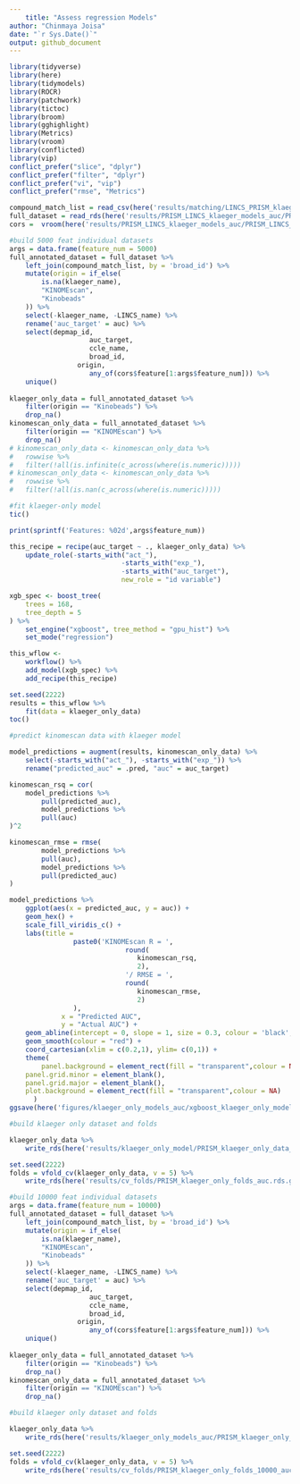 ```yaml
---
	title: "Assess regression Models"
author: "Chinmaya Joisa"
date: "`r Sys.Date()`"
output: github_document
---
```

	
```r
library(tidyverse)
library(here)
library(tidymodels)
library(ROCR)
library(patchwork)
library(tictoc)
library(broom)
library(gghighlight)
library(Metrics)
library(vroom)
library(conflicted)
library(vip)
conflict_prefer("slice", "dplyr")
conflict_prefer("filter", "dplyr")
conflict_prefer("vi", "vip")
conflict_prefer("rmse", "Metrics")
```

```r
compound_match_list = read_csv(here('results/matching/LINCS_PRISM_klaeger_combined_drug_matches_final.csv'))
full_dataset = read_rds(here('results/PRISM_LINCS_klaeger_models_auc/PRISM_LINCS_klaeger_data_for_ml_auc.rds.gz'))
cors =  vroom(here('results/PRISM_LINCS_klaeger_models_auc/PRISM_LINCS_klaeger_data_feature_correlations_auc.csv'))
```

```r
#build 5000 feat individual datasets 
args = data.frame(feature_num = 5000)
full_annotated_dataset = full_dataset %>% 
	left_join(compound_match_list, by = 'broad_id') %>% 
	mutate(origin = if_else(
		is.na(klaeger_name),
		"KINOMEscan",
		"Kinobeads"
	)) %>% 
	select(-klaeger_name, -LINCS_name) %>% 
	rename('auc_target' = auc) %>% 
	select(depmap_id,
					auc_target,
					ccle_name,
					broad_id,
				 origin,
					any_of(cors$feature[1:args$feature_num])) %>% 
	unique()
	
klaeger_only_data = full_annotated_dataset %>% 
	filter(origin == "Kinobeads") %>% 
	drop_na()
kinomescan_only_data = full_annotated_dataset %>% 
	filter(origin == "KINOMEscan") %>% 
	drop_na()
# kinomescan_only_data <- kinomescan_only_data %>% 
#   rowwise %>% 
#   filter(!all(is.infinite(c_across(where(is.numeric)))))
# kinomescan_only_data <- kinomescan_only_data %>% 
#   rowwise %>% 
#   filter(!all(is.nan(c_across(where(is.numeric)))))
```

```r
#fit klaeger-only model 
tic()

print(sprintf('Features: %02d',args$feature_num))

this_recipe = recipe(auc_target ~ ., klaeger_only_data) %>%
	update_role(-starts_with("act_"),
							-starts_with("exp_"),
							-starts_with("auc_target"),
							new_role = "id variable")

xgb_spec <- boost_tree(
	trees = 168, 
	tree_depth = 5                
) %>% 
	set_engine("xgboost", tree_method = "gpu_hist") %>% 
	set_mode("regression")

this_wflow <-
	workflow() %>%
	add_model(xgb_spec) %>%
	add_recipe(this_recipe) 

set.seed(2222)
results = this_wflow %>% 
	fit(data = klaeger_only_data) 
toc()
```

```r
#predict kinomescan data with klaeger model 

model_predictions = augment(results, kinomescan_only_data) %>% 
	select(-starts_with("act_"), -starts_with("exp_")) %>% 
	rename("predicted_auc" = .pred, "auc" = auc_target)

kinomescan_rsq = cor(
	model_predictions %>% 
		pull(predicted_auc),
		model_predictions %>% 
		pull(auc)
)^2

kinomescan_rmse = rmse(	
		model_predictions %>% 
		pull(auc),
		model_predictions %>% 
		pull(predicted_auc)
)

model_predictions %>%
	ggplot(aes(x = predicted_auc, y = auc)) +
	geom_hex() +
	scale_fill_viridis_c() +
	labs(title = 
			 	paste0('KINOMEscan R = ',
			 				 round(
			 				 	kinomescan_rsq,
			 				 	2),
			 				 '/ RMSE = ',
			 				 round(
			 				 	kinomescan_rmse,
			 				 	2)
			 	), 
			 x = "Predicted AUC",
			 y = "Actual AUC") +
	geom_abline(intercept = 0, slope = 1, size = 0.3, colour = 'black', linetype = 3) +
	geom_smooth(colour = "red") +
	coord_cartesian(xlim = c(0.2,1), ylim= c(0,1)) +
	theme(
		panel.background = element_rect(fill = "transparent",colour = NA),
    panel.grid.minor = element_blank(), 
    panel.grid.major = element_blank(),
    plot.background = element_rect(fill = "transparent",colour = NA)
      )
ggsave(here('figures/klaeger_only_models_auc/xgboost_klaeger_only_model_kinomescan_predictions.png'), height = 7, width = 10)
```

```r
#build klaeger only dataset and folds 

klaeger_only_data %>% 
	write_rds(here('results/klaeger_only_model/PRISM_klaeger_only_data_5000feat_auc.rds.gz'), compress = "gz")

set.seed(2222)
folds = vfold_cv(klaeger_only_data, v = 5) %>% 
	write_rds(here('results/cv_folds/PRISM_klaeger_only_folds_auc.rds.gz'), compress = "gz")
```

```r
#build 10000 feat individual datasets 
args = data.frame(feature_num = 10000)
full_annotated_dataset = full_dataset %>% 
	left_join(compound_match_list, by = 'broad_id') %>% 
	mutate(origin = if_else(
		is.na(klaeger_name),
		"KINOMEscan",
		"Kinobeads"
	)) %>% 
	select(-klaeger_name, -LINCS_name) %>% 
	rename('auc_target' = auc) %>% 
	select(depmap_id,
					auc_target,
					ccle_name,
					broad_id,
				 origin,
					any_of(cors$feature[1:args$feature_num])) %>% 
	unique()
	
klaeger_only_data = full_annotated_dataset %>% 
	filter(origin == "Kinobeads") %>% 
	drop_na()
kinomescan_only_data = full_annotated_dataset %>% 
	filter(origin == "KINOMEscan") %>% 
	drop_na()
```

```r
#build klaeger only dataset and folds 

klaeger_only_data %>% 
	write_rds(here('results/klaeger_only_models_auc/PRISM_klaeger_only_data_10000feat_auc.rds.gz'), compress = "gz")

set.seed(2222)
folds = vfold_cv(klaeger_only_data, v = 5) %>% 
	write_rds(here('results/cv_folds/PRISM_klaeger_only_folds_10000_auc.rds.gz'), compress = "gz")
```
